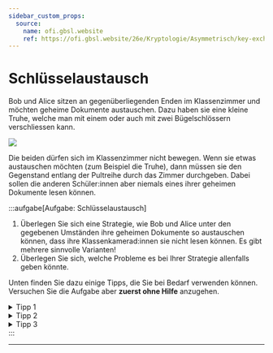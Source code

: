 ```yaml
---
sidebar_custom_props:
  source:
    name: ofi.gbsl.website
    ref: https://ofi.gbsl.website/26e/Kryptologie/Asymmetrisch/key-exchange
---
```


# Schlüsselaustausch
Bob und Alice sitzen an gegenüberliegenden Enden im Klassenzimmer und möchten geheime Dokumente austauschen. Dazu haben sie eine kleine Truhe, welche man mit einem oder auch mit zwei Bügelschlössern verschliessen kann.

![](img/szenario-truhe-austauschen.png)

Die beiden dürfen sich im Klassenzimmer nicht bewegen. Wenn sie etwas austauschen möchten (zum Beispiel die Truhe), dann müssen sie den Gegenstand entlang der Pultreihe durch das Zimmer durchgeben. Dabei sollen die anderen Schüler:innen aber niemals eines ihrer geheimen Dokumente lesen können.

:::aufgabe[Aufgabe: Schlüsselaustausch]
1. Überlegen Sie sich eine Strategie, wie Bob und Alice unter den gegebenen Umständen ihre geheimen Dokumente so austauschen können, dass ihre Klassenkamerad:innen sie nicht lesen können. Es gibt mehrere sinnvolle Varianten!
2. Überlegen Sie sich, welche Probleme es bei Ihrer Strategie allenfalls geben könnte.

Unten finden Sie dazu einige Tipps, die Sie bei Bedarf verwenden können. Versuchen Sie die Aufgabe aber **zuerst ohne Hilfe** anzugehen.

<details>
  <summary>Tipp 1</summary>
  <div>
    Bob und Alice dürfen offene Bügelschlösser durch das Klassenzimmer durchgeben. Schlimmstenfalls schliesst jemand halt das Schloss — die Sicherheit der geheimen Dokument wird dadurch aber nicht gefährdet.
  </div>
</details>

<details>
  <summary>Tipp 2</summary>
  <div>
    Man kann die Box auch mit zwei Schlössern gleichzeitig verschliessen. Was könnte das bringen?
  </div>
</details>


<details>
  <summary>Tipp 3</summary>
  <div>
    Für die ideale Lösung braucht es eine vertrauenswürdige Drittperson.
  </div>
</details>
:::

---
